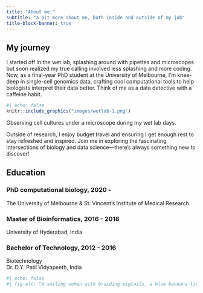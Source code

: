 ```yaml
---
title: "About me:"
subtitle: "a bit more about me, both inside and outside of my job"
title-block-banner: true
---
```


## My journey

I started off in the wet lab, splashing around with pipettes and microscopes but soon realized my true calling involved less splashing and more coding. Now, as a final-year PhD student at the University of Melbourne, I'm knee-deep in single-cell genomics data, crafting cool computational tools to help biologists interpret their data better. Think of me as a data detective with a caffeine habit.

::: column-margin
```r
#| echo: false
knitr::include_graphics("images/wetlab-1.png")
```

::: {.center-text .extra-small-text .dark-gray-text .topbr}
Observing cell cultures under a microscope during my wet lab days.
:::
:::

Outside of research, I enjoy budget travel and ensuring I get enough rest to stay refreshed and inspired. Join me in exploring the fascinating intersections of biology and data science—there's always something new to discover!

## Education

### PhD computational biology, 2020 -

The University of Melbourne & St. Vincent's Institute of Medical Research

### Master of Bioinformatics, 2016 - 2018

University of Hyderabad, India

### Bachelor of Technology, 2012 - 2016

Biotechnology\
Dr. D.Y. Patil Vidyapeeth, India

::: column-margin
```r
#| echo: false
#| fig-alt: "A smiling woman with braiding pigtails, a blue bandana tied around her neck, and a blue hiking backback takes a selfie with a brown dog. The dog is looking towards the camera with it's tongue out. There are mountains in the background."
```

::: {.center-text .extra-small-text .dark-gray-text .topbr}
:::
:::
